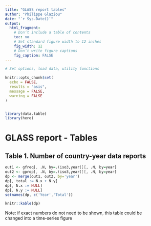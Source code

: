 ```yaml
--- 
title: "GLASS report tables" 
author: "Philippe Glaziou" 
date: "`r Sys.Date()`" 
output:  
  html_fragment: 
    # Don’t include a table of contents 
    toc: no 
    # Set standard figure width to 12 inches 
    fig_width: 12 
    # Don’t write figure captions 
    fig_caption: FALSE 
--- 
```


```r
# Set options, load data, utility functions

knitr::opts_chunk$set(
  echo = FALSE,
  results = "asis",
  message = FALSE,
  warning = FALSE
)


library(data.table)
library(here)

```


# GLASS report - Tables

## Table 1. Number of country-year data reports

```r
out1 <- gfreq[, .N, by=.(iso3,year)][, .N, by=year]
out2 <- gprop[, .N, by=.(iso3,year)][, .N, by=year]
dp <- merge(out1, out2, by='year')
dp[, total := N.x + N.y]
dp[, N.x := NULL]
dp[, N.y := NULL]
setnames(dp, c('Year','Total'))

knitr::kable(dp)

```

Note: if exact numbers do not need to be shown, this table could be changed into a time-series figure





